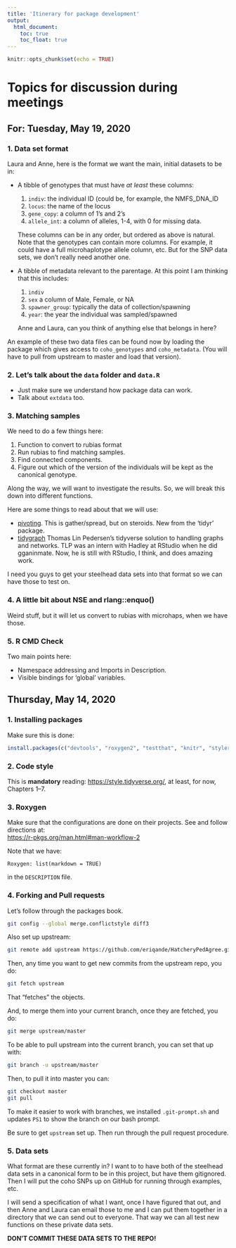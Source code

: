 ```yaml
---
title: 'Itinerary for package development'
output: 
  html_document:
    toc: true
    toc_float: true
---
```


```r
knitr::opts_chunk$set(echo = TRUE)
```




# Topics for discussion during meetings

## For: Tuesday, May 19, 2020

### 1. Data set format

Laura and Anne, here is the format we want the main, initial datasets to be in:

* A tibble of genotypes that must have _at least_ these columns:
    1. `indiv`: the individual ID (could be, for example, the NMFS_DNA_ID
    2. `locus`: the name of the locus
    3. `gene_copy`: a column of 1's and 2's
    4. `allele_int`: a column of alleles, 1-4, with 0 for missing data.
    
    These columns can be in any order, but ordered as above is natural.
Note that the genotypes can contain more columns.  For example, it could have a full
microhaplotype allele column, etc.  But for the SNP data sets, we don't really
need another one.

* A tibble of metadata relevant to the parentage. At this point I am thinking
that this includes:
    1. `indiv`
    2. `sex` a column of Male, Female, or NA
    3. `spawner_group`: typically the data of collection/spawning
    4. `year`: the year the individual was sampled/spawned
    
    Anne and Laura, can you think of anything else that belongs in here?
    
An example of these two data files can be found now by loading the package
which gives access to `coho_genotypes` and `coho_metadata`.  (You will have to pull
from upstream to master and load that version).

### 2. Let's talk about the `data` folder and `data.R`

* Just make sure we understand how package data can work.
* Talk about `extdata` too.

### 3. Matching samples

We need to do a few things here:

1. Function to convert to rubias format
2. Run rubias to find matching samples.
3. Find connected components.
4. Figure out which of the version of the individuals will be kept as the
canonical genotype.  

Along the way, we will want to investigate the results.  So, we will break this
down into different functions.

Here are some things to read about that we will use:

* [pivoting](https://tidyr.tidyverse.org/articles/pivot.html).  This is gather/spread, but on steroids.  New
from the 'tidyr' package.
* [tidygraph](https://www.data-imaginist.com/2017/introducing-tidygraph/) Thomas Lin Pedersen's tidyverse 
solution to handling graphs and networks. TLP was an intern with Hadley at RStudio when he did gganinmate.
Now, he is still with RStudio, I think, and does amazing work.

I need you guys to get your steelhead data sets into that format so we can
have those to test on.


### 4. A little bit about NSE and rlang::enquo()

Weird stuff, but it will let us convert to rubias with microhaps, when we have those.

### 5. R CMD Check

Two main points here:

* Namespace addressing and Imports in Description.
* Visible bindings for 'global' variables.




## Thursday, May 14, 2020

### 1. Installing packages

Make sure this is done:
```r
install.packages(c("devtools", "roxygen2", "testthat", "knitr", "styler"))
```

### 2. Code style

This is **mandatory** reading: 
[https://style.tidyverse.org/](https://style.tidyverse.org/), at least, for
now, Chapters 1--7.

### 3. Roxygen

Make sure that the configurations are done on their projects. See and
follow directions at:  
[https://r-pkgs.org/man.html#man-workflow-2](https://r-pkgs.org/man.html#man-workflow-2)

Note that we have:
```
Roxygen: list(markdown = TRUE)
```
in the `DESCRIPTION` file.


### 4. Forking and Pull requests

Let's follow through the packages book.

```sh
git config --global merge.conflictstyle diff3
```

Also set up upstream:
```sh
git remote add upstream https://github.com/eriqande/HatcheryPedAgree.git
```

Then, any time you want to get new commits from the upstream repo, you do:
```sh
git fetch upstream
```
That "fetches" the objects.

And, to merge them into your current branch, once they are fetched, you do:
```sh
git merge upstream/master
```

To be able to pull upstream into the current branch, you can set that up
with:
```sh
git branch -u upstream/master   
```

Then, to pull it into master you can:
```sh
git checkout master
git pull
```

To make it easier to work with branches, we installed
`.git-prompt.sh` and updates `PS1` to show the branch on our
bash prompt.




Be sure to get `upstream` set up.  Then run through the pull request procedure.


### 5. Data sets 

What format are these currently in?  I want to to have both of
the steelhead data sets in a canonical form to be in this project,
but have them gitignored. Then I will put the coho SNPs up on GitHub
for running through examples, etc.

I will send a specification of what I want, once I have figured
that out, and then Anne and Laura can email those to me and I can put them
together in a directory that we can send out to everyone.  That way we
can all test new functions on these private data sets.

**DON'T COMMIT THESE DATA SETS TO THE REPO!**


